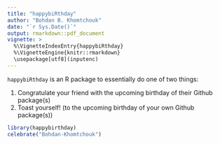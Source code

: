 ```yaml
---
title: "happybiRthday"
author: "Bohdan B. Khomtchouk"
date: "`r Sys.Date()`"
output: rmarkdown::pdf_document
vignette: >
  %\VignetteIndexEntry{happybiRthday}
  %\VignetteEngine{knitr::rmarkdown}
  \usepackage[utf8](inputenc)
---
```


`happybiRthday` is an R package to essentially do one of two things:

1) Congratulate your friend with the upcoming birthday of their Github package(s)
2) Toast yourself! (to the upcoming birthday of your own Github package(s))


```r
library(happybirthday)
celebrate("Bohdan-Khomtchouk")
```

